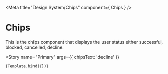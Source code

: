 <!-- Custom-MDX-Documentation.mdx -->



<Meta title="Design System/Chips" component={ Chips } />



# Chips 

This is the chips component that displays the user status either successful, blocked, 
cancelled, decline.

<Story
    name="Primary"
    args={{
        chipsText: 'decline'
    }}
>
    {Template.bind({})}
</Story>